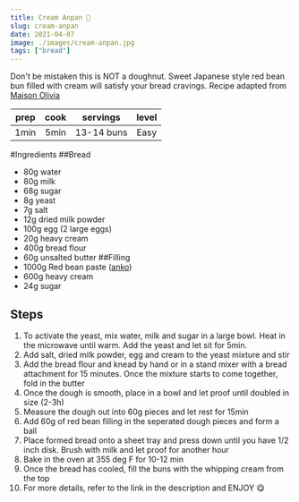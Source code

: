 ```yaml
---
title: Cream Anpan 🍞
slug: cream-anpan
date: 2021-04-07
image: ./images/cream-anpan.jpg
tags: ["bread"]
---
```


<StyledParagraph>Don't be mistaken this is NOT a doughnut. Sweet Japanese style red bean bun filled with cream will satisfy your bread cravings. Recipe adapted from <a href="https://youtu.be/Rq3kqAAXip4">Maison Olivia</a></StyledParagraph>

| prep | cook | servings | level |
| :--: | :--: | :------: | :---: |
| 1min | 5min |  13-14 buns  | Easy  |

#Ingredients
##Bread 
- <ListItem>80g water</ListItem>
- <ListItem>80g milk</ListItem>
- <ListItem>68g sugar</ListItem>
- <ListItem>8g yeast</ListItem>
- <ListItem>7g salt</ListItem>
- <ListItem>12g dried milk powder</ListItem>
- <ListItem>100g egg (2 large eggs)</ListItem>
- <ListItem>20g heavy cream</ListItem>
- <ListItem>400g bread flour</ListItem>
- <ListItem>60g unsalted butter</ListItem>
##Filling
- <ListItem>1000g Red bean paste (<a href="https://www.justonecookbook.com/pressure-cooker-anko-red-bean-paste/">anko</a>)</ListItem>
- <ListItem>600g heavy cream</ListItem>
- <ListItem>24g sugar</ListItem>

## Steps

1. To activate the yeast, mix water, milk and sugar in a large bowl. Heat in the microwave until warm. Add the yeast and let sit for 5min.
2. Add salt, dried milk powder, egg and cream to the yeast mixture and stir 
3. Add the bread flour and knead by hand or in a stand mixer with a bread attachment for 15 minutes. Once the mixture starts to come together, fold in the butter
4. Once the dough is smooth, place in a bowl and let proof until doubled in size (2-3h)
5. Measure the dough out into 60g pieces and let rest for 15min 
6. Add 60g of red bean filling in the seperated dough pieces and form a ball 
7. Place formed bread onto a sheet tray and press down until you have 1/2 inch disk. Brush with milk and let proof for another hour 
8. Bake in the oven at 355 deg F for 10-12 min 
9. Once the bread has cooled, fill the buns with the whipping cream from the top
10. For more details, refer to the link in the description and ENJOY 😋
